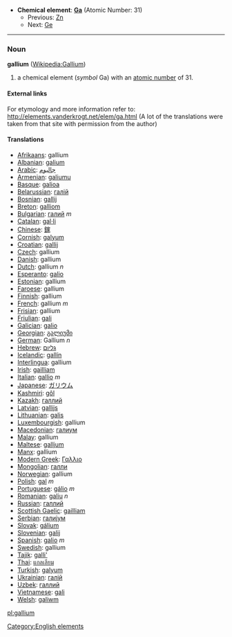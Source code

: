 *'''Chemical element''': '''[[Ga]]''' (Atomic Number: 31)
**Previous: [[Zinc|Zn]]
**Next: [[Germanium|Ge]]
----
=== Noun ===
'''gallium''' ([[en:Gallium|Wikipedia:Gallium]])

# a chemical element (''symbol'' Ga) with an [[atomic number]] of 31.

====External links====
For etymology and more information refer to:
http://elements.vanderkrogt.net/elem/ga.html
(A lot of the translations were taken from that site with permission from the author)

==== Translations ====
*[[Afrikaans]]: gallium
*[[Albanian]]: [[galium]]
*[[Arabic]]: [[جاليوم]]
*[[Armenian]]: [[galiumu]]
*[[Basque]]: [[galioa]]
*[[Belarussian]]: [[галiй]]
*[[Bosnian]]: [[gallij]]
*[[Breton]]: [[galliom]]
*[[Bulgarian]]: [[галий]] ''m''
*[[Catalan]]: [[gal·li]]
*[[Chinese]]: [[鎵]]
*[[Cornish]]: [[galyum]]
*[[Croatian]]: [[gallij]]
*[[Czech]]: gallium
*[[Danish]]: gallium
*[[Dutch]]: gallium ''n''
*[[Esperanto]]: [[galio]]
*[[Estonian]]: gallium
*[[Faroese]]: gallium
*[[Finnish]]: gallium
*[[French]]: gallium ''m''
*[[Frisian]]: gallium
*[[Friulian]]: [[gali]]
*[[Galician]]: [[galio]]
*[[Georgian]]: [[გალიუმი]]
*[[German]]: Gallium ''n''
*[[Hebrew]]: [[גליום]]
*[[Icelandic]]: [[gallín]]
*[[Interlingua]]: gallium
*[[Irish]]: [[gailliam]]
*[[Italian]]: [[gallio]] ''m''
*[[Japanese]]: [[ガリウム]]
*[[Kashmiri]]: [[gôl]]
*[[Kazakh]]: [[галлий]]
*[[Latvian]]: [[gallijs]]
*[[Lithuanian]]: [[galis]]
*[[Luxembourgish]]: gallium
*[[Macedonian]]: [[галиум]]
*[[Malay]]: gallium
*[[Maltese]]: [[galljum]]
*[[Manx]]: gallium
*[[Modern Greek]]: [[Γαλλιο]] '' ''
*[[Mongolian]]: [[галли]]
*[[Norwegian]]: gallium
*[[Polish]]: [[gal]] ''m''
*[[Portuguese]]: [[gálio]] ''m''
*[[Romanian]]: [[galiu]] ''n''
*[[Russian]]: [[галлий]] '' ''
*[[Scottish Gaelic]]: [[gailliam]]
*[[Serbian]]: [[галиjум]]
*[[Slovak]]: [[gálium]]
*[[Slovenian]]: [[galij]]
*[[Spanish]]: [[galio]] ''m''
*[[Swedish]]: gallium
*[[Tajik]]: [[galli']]
*[[Thai]]: [[แกลเลียม]]
*[[Turkish]]: [[galyum]]
*[[Ukrainian]]: [[галiй]]
*[[Uzbek]]: [[галлий]]
*[[Vietnamese]]: [[gali]]
*[[Welsh]]: [[galiwm]]

[[Category:English elements]]
[[pl:gallium]]